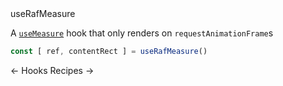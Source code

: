 <DocHeaderStack>
    <Heading as="h1">
        useRafMeasure
    </Heading>
    <RepoSourceLink repo="hooks" href="/useRafMeasure.ts" />
    <EditDocsLink href="/hooks/useRafMeasure.mdx" />
</DocHeaderStack>

A [`useMeasure`](/docs/hooks/useMeasure) hook that only renders on `requestAnimationFrame`s

```jsx noPreview
const [ ref, contentRect ] = useRafMeasure()
```

<DocFooterFlex>
    <DocFooterLink href="/docs/hooks">
        &larr; Hooks
    </DocFooterLink>
    <DocFooterLink href="/docs/recipes">
        Recipes &rarr;
    </DocFooterLink>
</DocFooterFlex>
